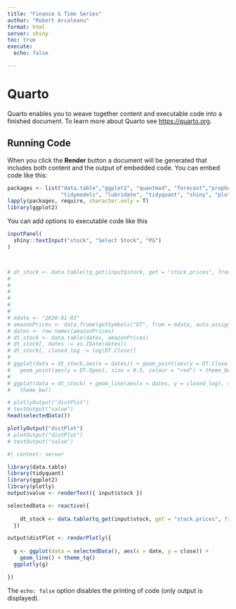 ```yaml
---
title: "Finance & Time Series"
author: "Robert Arcaleanu"
format: html
server: shiny
toc: true
execute: 
  echo: false

---
```


# Quarto

Quarto enables you to weave together content and executable code into a finished document. To learn more about Quarto see <https://quarto.org>.

## Running Code

When you click the **Render** button a document will be generated that includes both content and the output of embedded code. You can embed code like this:

```r
packages <- list("data.table","ggplot2", "quantmod", "forecast","prophet",
                 "tidymodels", "lubridate", "tidyquant", "shiny", "plotly")
lapply(packages, require, character.only = T)
library(ggplot2)
```

You can add options to executable code like this


```r
inputPanel(
  shiny::textInput("stock", "Select Stock", "PG")
)



# dt_stock <- data.table(tq_get(input$stock, get = "stock.prices", from = "1995-01-01"))
# 
# 
# 
# 
# 
# 
# mdate <- "2020-01-03"
# amazonPrices <- data.frame(getSymbols("DT", from = mdate, auto.assign = F))
# dates <- row.names(amazonPrices)
# dt_stock <- data.table(dates, amazonPrices)
# dt_stock[, dates := as.IDate(dates)]
# dt_stock[, closed_log := log(DT.Close)]
# 
# ggplot(data = dt_stock,aes(x = dates)) + geom_point(aes(y = DT.Close), size = 0.5) +
#   geom_point(aes(y = DT.Open), size = 0.5, colour = "red") + theme_bw()
# 
# ggplot(data = dt_stock) + geom_line(aes(x = dates, y = closed_log), size = 0.5) + 
#   theme_bw()
```

```r
# plotlyOutput("distPlot")
# textOutput("value")
head(selectedData())

```

```r
plotlyOutput("distPlot")
# plotOutput("distPlot")
# textOutput("value")

```



```r
#| context: server

library(data.table)
library(tidyquant)
library(ggplot2)
library(plotly)
output$value <- renderText({ input$stock })

selectedData <- reactive({
  
    dt_stock <- data.table(tq_get(input$stock, get = "stock.prices", from = "2018-01-01"))
  })

output$distPlot <- renderPlotly({
  
  g <- ggplot(data = selectedData(), aes(x = date, y = close)) +
    geom_line() + theme_tq()
  ggplotly(g)

})
```

The `echo: false` option disables the printing of code (only output is displayed).
